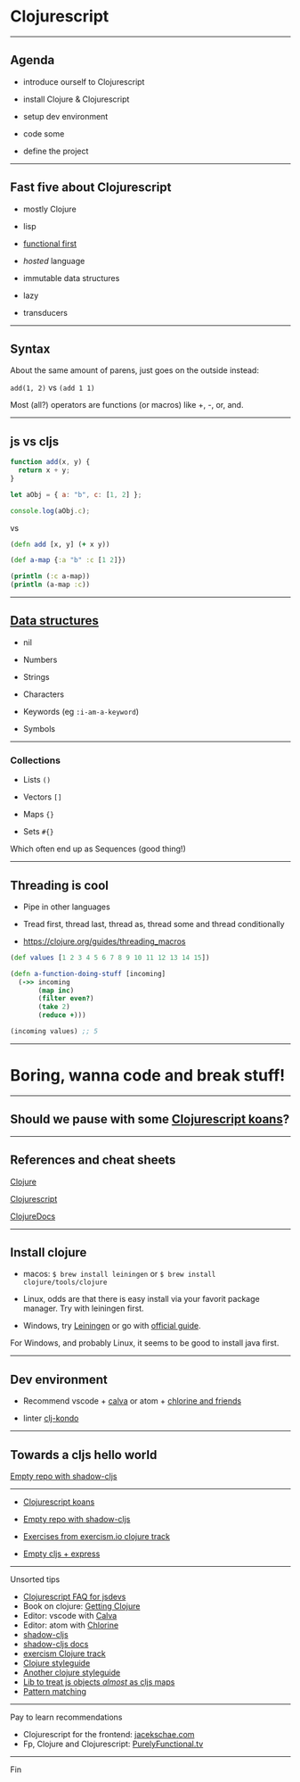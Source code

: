 

<Head>
  <title>Clojurescript</title>
</Head>

# Clojurescript

---

## Agenda

- introduce ourself to Clojurescript

- install Clojure & Clojurescript

- setup dev environment

- code some

- define the project

---

## Fast five about Clojurescript

- mostly Clojure

- lisp

- [functional first](https://clojurescript.org/about/functional-programming)

- _hosted_ language

- immutable data structures

- lazy

- transducers

---

## Syntax

About the same amount of parens, just goes on the outside instead:

`add(1, 2)` vs `(add 1 1)`

Most (all?) operators are functions (or macros) like +, -, or, and.

---

## js vs cljs

```js
function add(x, y) {
  return x + y;
}

let aObj = { a: "b", c: [1, 2] };

console.log(aObj.c);
```

vs

```clojure
(defn add [x, y] (+ x y))

(def a-map {:a "b" :c [1 2]})

(println (:c a-map))
(println (a-map :c))
```

---

## [Data structures](https://clojure.org/reference/data_structures)

- nil

- Numbers

- Strings

- Characters

- Keywords (eg `:i-am-a-keyword`)

- Symbols

---

### Collections

- Lists `()`

- Vectors `[]`

- Maps `{}`

- Sets `#{}`

Which often end up as Sequences (good thing!)

---

## Threading is cool

- Pipe in other languages

- Tread first, thread last, thread as, thread some and thread conditionally

- <https://clojure.org/guides/threading_macros>

```clojure
(def values [1 2 3 4 5 6 7 8 9 10 11 12 13 14 15])

(defn a-function-doing-stuff [incoming]
  (->> incoming
       (map inc)
       (filter even?)
       (take 2)
       (reduce +)))

(incoming values) ;; 5
```

---

# Boring, wanna code and break stuff!

---

## Should we pause with some [Clojurescript koans](http://clojurescriptkoans.com/)?

---

## References and cheat sheets

[Clojure](https://clojure.org/api/cheatsheet)

[Clojurescript](https://cljs.info/cheatsheet/)

[ClojureDocs](https://clojuredocs.org/clojure.core/list)

---

## Install clojure

- macos: `$ brew install leiningen` or `$ brew install clojure/tools/clojure`

- Linux, odds are that there is easy install via your favorit package manager. Try
  with leiningen first.

- Windows, try [Leiningen](https://github.com/technomancy/leiningen#installation)
  or go with [official guide](https://clojure.org/guides/getting_started).

For Windows, and probably Linux, it seems to be good to install java first.

---

## Dev environment

- Recommend vscode + [calva](https://calva.io/) or atom + [chlorine and friends](https://clojureverse.org/t/atom-editor-setup-for-clojure-script-development-in-2020/5045)

- linter [clj-kondo](https://github.com/borkdude/clj-kondo)

---

## Towards a cljs hello world

[Empty repo with shadow-cljs]()

---

- [Clojurescript koans](http://clojurescriptkoans.com/)

- [Empty repo with shadow-cljs]()

- [Exercises from exercism.io clojure track]()

- [Empty cljs + express]()

---

Unsorted tips

- [Clojurescript FAQ for jsdevs](https://clojurescript.org/guides/faq-js)
- Book on clojure: [Getting Clojure](https://pragprog.com/titles/roclojure/getting-clojure/)
- Editor: vscode with [Calva](https://calva.io/)
- Editor: atom with [Chlorine](https://atom.io/packages/chlorine)
- [shadow-cljs](https://github.com/thheller/shadow-cljs)
- [shadow-cljs docs](https://shadow-cljs.github.io/docs/UsersGuide.html#_introduction)
- [exercism Clojure track](https://exercism.io/tracks/clojure)
- [Clojure styleguide](https://github.com/bbatsov/clojure-style-guide)
- [Another clojure styleguide](https://medium.com/series/c4c7e4359da8)
- [Lib to treat js objects _almost_ as cljs maps](https://github.com/applied-science/js-interop)
- [Pattern matching](https://github.com/clojure/core.match)

---

Pay to learn recommendations

- Clojurescript for the frontend: [jacekschae.com](https://www.jacekschae.com/)
- Fp, Clojure and Clojurescript: [PurelyFunctional.tv](https://purelyfunctional.tv)

---

Fin
